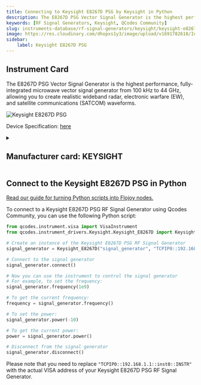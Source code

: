 ```yaml
---
title: Connecting to Keysight E8267D PSG by Keysight in Python
description: The E8267D PSG Vector Signal Generator is the highest performance, fully-integrated microwave vector signal generator from 100 kHz to 44 GHz, allowing you to create realistic wideband radar, electronic warfare (EW), and satellite communications (SATCOM) waveforms.
keywords: [RF Signal Generators, Keysight, QCodes Community] 
slug: instruments-database/rf-signal-generators/keysight/keysight-e8267d-psg 
image: https://res.cloudinary.com/dhopxs1y3/image/upload/v1691782618/Instruments/RF%20Signal%20Generator/Keysight-E8267D-PSG/Keysight-E8267D-PSG.png
sidebar:
    label: Keysight E8267D PSG 
---
```



## Instrument Card

The E8267D PSG Vector Signal Generator is the highest performance, fully-integrated microwave vector signal generator from 100 kHz to 44 GHz, allowing you to create realistic wideband radar, electronic warfare (EW), and satellite communications (SATCOM) waveforms.


![Keysight E8267D PSG](https://res.cloudinary.com/dhopxs1y3/image/upload/v1691782618/Instruments/RF%20Signal%20Generator/Keysight-E8267D-PSG/Keysight-E8267D-PSG.png)

Device Specification: [here](https://keysight.com/us/en/assets/7018-01210/data-sheets/5989-0697.pdf)

<details style={{ marginTop: "15px"}}>
<summary><h2 style={{display:'inline'}}>Manufacturer card: KEYSIGHT</h2></summary>

![KEYSIGHT](https://res.cloudinary.com/dhopxs1y3/image/upload/v1692125973/Instruments/Vendor%20Logos/Keysight.png)

Keysight Technologies, or Keysight, is an American company that manufactures electronics test and measurement equipment and software

- Headquarters: USA
- Yearly Revenue (millions, USD): 5420
- Vendor Website: [here](https://www.keysight.com/us/en/home.html)

</details>


<FeaturedInstrumentVideo category="RF_SIGNAL_GENERATORS" />

## Connect to the Keysight E8267D PSG in Python

[Read our guide for turning Python scripts into Flojoy nodes.](https://docs.flojoy.ai/contribution/blocks/custom-flojoy-block/)



<Tabs>
<TabItem value="Flojoy" label="Flojoy" className="flojoy-instrument-tabs">

<SectionsCard category="RF_SIGNAL_GENERATORS" manufacturer="Keysight"></SectionsCard>

</TabItem>
<TabItem value="QCodes Community" label="QCodes Community">

To connect to a Keysight E8267D PSG RF Signal Generator using Qcodes Community, you can use the following Python script:

```python
from qcodes.instrument.visa import VisaInstrument
from qcodes.instrument_drivers.Keysight.Keysight_E8267D import Keysight_E8267D

# Create an instance of the Keysight E8267D PSG RF Signal Generator
signal_generator = Keysight_E8267D("signal_generator", "TCPIP0::192.168.1.1::inst0::INSTR")

# Connect to the signal generator
signal_generator.connect()

# Now you can use the instrument to control the signal generator
# For example, to set the frequency:
signal_generator.frequency(1e9)

# To get the current frequency:
frequency = signal_generator.frequency()

# To set the power:
signal_generator.power(-10)

# To get the current power:
power = signal_generator.power()

# Disconnect from the signal generator
signal_generator.disconnect()
```

Please note that you need to replace `"TCPIP0::192.168.1.1::inst0::INSTR"` with the actual VISA address of your Keysight E8267D PSG RF Signal Generator.

</TabItem>
</Tabs>